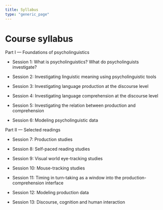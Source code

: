 ```yaml
---
title: Syllabus
type: "generic_page"
---
```


# Course syllabus

Part I --- Foundations of psycholinguistics

- Session 1: What is psycholinguistics? What do psycholinguists investigate?

- Session 2: Investigating linguistic meaning using psycholinguistic tools

- Session 3: Investigating language production at the discourse level

- Session 4: Investigating language comprehension at the discourse level

- Session 5: Investigating the relation between production and comprehension

- Session 6: Modeling psycholinguistic data

Part II --- Selected readings

- Session 7: Production studies

- Session 8: Self-paced reading studies

- Session 9: Visual world eye-tracking studies

- Session 10: Mouse-tracking studies

- Session 11: Timing in turn-taking as a window into the production-comprehension interface

- Session 12: Modeling production data

- Session 13: Discourse, cognition and human interaction

